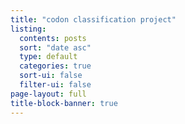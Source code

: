 ```yaml
---
title: "codon classification project"
listing:
  contents: posts
  sort: "date asc"
  type: default
  categories: true
  sort-ui: false
  filter-ui: false
page-layout: full
title-block-banner: true
---
```



